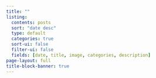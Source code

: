 ```yaml
---
title: ""
listing:
  contents: posts
  sort: "date desc"
  type: default
  categories: true
  sort-ui: false
  filter-ui: false
  fields: [date, title, image, categories, description]
page-layout: full
title-block-banner: true
---
```

::: {.column-page}

:::